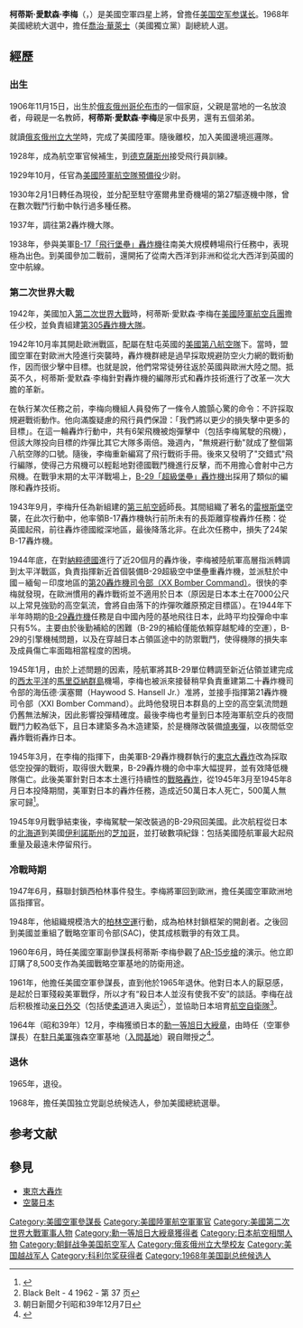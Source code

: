 {{noteTA
|G1=MI
|1=zh-hans:李梅;zh-hant:李梅;
|2=zh-hans:爱默生;zh-hant:爱默生;
}}
{{expand|time=2009-05-29T08:42:29+00:00}}
{{Infobox Military Person
|name             = 柯蒂斯·愛默森·李梅
|born             = 1906年11月15日
|died             = 1990年10月1日
|placeofbirth     = {{USA}}[[俄亥俄州|俄亥俄州]][[哥倫布_(俄亥俄州)|哥倫布]]
|placeofdeath     = {{USA}}[[加利福尼亞州|加利福尼亞州]][[馬奇空軍基地|馬奇空軍基地]]
|image            = [[File:Curtis_LeMay_(USAF).jpg|200px]]
|caption          = 
|nickname         = “老鐵褲”、“大雪茄”<!-- "Old Iron Pants", "Bombs Away" LeMay, the "Big Cigar" --><ref name=Boot_2006>{{cite book
  |publisher=[[Gotham_Books|Gotham Books]]
  |location=New York
  |page=268
  |isbn=9781592402229
  |id={{lccn|2006015518}}
  |title=War Made New: Technology, Warfare, And the Course of History, 1500 to Today
  |chapter=Chapter 9—Superfortresses and Firebombs: Tokyo March 9–10, 1945
  |authorlink=Max Boot
  |first=Max
  |last=Boot
  |year=2006
  |accessdate=2013-01-16
  |url=http://books.google.com/books?id=CXXRd5pC1h0C&q=the+%22big+cigar%22#v=snippet&q=the%20%22big%20cigar%22&f=false
  |quote=..."Big Cigar"—their nickname for Major General Curtis E. Lemay, commander of the 21st Bomber Command, who always had a fat stogie stuffed in his mouth...
  |archive-date=2019-12-22
  |archive-url=https://web.archive.org/web/20191222203754/https://books.google.com/books?id=CXXRd5pC1h0C&q=the+%22big+cigar%22#v=snippet&q=the%20%22big%20cigar%22&f=false
  |dead-url=no
  }}</ref>
|nationality      = {{USA}}
|serviceyears     = 1928–1965
|rank             = [[File:US-O10_insignia.svg|25px]][[上将|上将]]
|branch           = [[File:US_Army_Air_Corps_Hap_Arnold_Wings.svg|20px]] [[美國陸軍航空軍|美國陸軍航空軍]]<br>[[File:Seal_of_the_United_States_Department_of_the_Air_Force.svg|20px]] [[美國空軍|美國空軍]]
|commands         = [[File:Twentieth_Air_Force_-_Emblem.png|20px]] [[美國第二十航空隊|美國第二十航空隊]] <br>[[File:SAC_Shield.svg|20px]] {{tsl|en|List of commanders-in-chief of the Strategic Air Command|戰略空軍司令部總司令}}<br>[[File:Flag_of_the_Chief_of_Staff_of_the_United_States_Air_Force.svg|20px]] [[美國空軍參謀長|美國空軍參謀長]]
|unit             =
|battles          = [[第二次世界大战|第二次世界大战]]<br/>[[太平洋戰區|太平洋戰區]]<br>[[東京大轟炸|東京大轟炸]]<br>[[美蘇冷戰|美蘇冷戰]]
|awards           = 
|relations        =
|laterwork        = 
}}

'''柯蒂斯·愛默森·李梅'''（{{lang-en|Curtis Emerson LeMay}}，{{bd|1906年|11月15日|1990年|10月1日|catIdx=LeMay Curtis}}）是美國空軍四星上將，曾擔任[[美国空军参谋长|美国空军参谋长]]。1968年美國總統大選中，擔任[[喬治·華萊士|喬治·華萊士]]（美國獨立黨）副總統人選。

== 經歷 ==
=== 出生 ===
1906年11月15日，出生於[[俄亥俄州|俄亥俄州]][[哥伦布_(俄亥俄州)|哥伦布市]]的一個家庭，父親是當地的一名放浪者，母親是一名教師，'''柯蒂斯·愛默森·李梅'''是家中長男，還有五個弟弟。

就讀[[俄亥俄州立大学|俄亥俄州立大学]]時，完成了美國陸軍{{tsl|ja|予備役将校訓練課程|預備役軍官訓練課程}}。隨後離校，加入美國邊境巡邏隊。

1928年，成為航空軍官候補生，到[[德克薩斯州|德克薩斯州]]接受飛行員訓練。

1929年10月，任官為[[美國陸軍航空兵團|美國陸軍航空隊預備役]]少尉。

1930年2月1日轉任為現役，並分配至駐守塞爾弗里奇機場的第27驅逐機中隊，曾在數次戰鬥行動中執行過多種任務。

1937年，調往第2轟炸機大隊。

1938年，參與美軍[[B-17轟炸機|B-17「飛行堡壘」轟炸機]]往南美大規模轉場飛行任務中，表現極為出色。到美國參加二戰前，還開拓了從南大西洋到非洲和從北大西洋到英國的空中航線。

=== 第二次世界大戰 ===
1942年，美國加入[[第二次世界大戰|第二次世界大戰]]時，柯蒂斯·愛默森·李梅在[[美國陸軍航空兵團|美國陸軍航空兵團]]擔任少校，並負責組建[[第305轟炸機大隊|第305轟炸機大隊]]。

1942年10月率其開赴歐洲戰區，配屬在駐屯英國的[[美國第八航空隊|美國第八航空隊]]下。當時，盟國空軍在對歐洲大陸進行突襲時，轟炸機群總是過早採取規避防空火力網的戰術動作，因而很少擊中目標。也就是說，他們常常徒勞往返於英國與歐洲大陸之間。抵英不久，柯蒂斯·愛默森·李梅針對轟炸機的編隊形式和轟炸技術進行了改革一次大膽的革新。

在執行某次任務之前，李梅向機組人員發佈了一條令人膽顫心驚的命令：不許採取規避戰術動作。他向滿腹疑慮的飛行員們保證：「我們將以更少的損失擊中更多的目標」。在這一輪轟炸行動中，共有6架飛機被炮彈擊中（包括李梅駕駛的飛機），但該大隊投向目標的炸彈比其它大隊多兩倍。幾週內，"無規避行動"就成了整個第八航空隊的口號。隨後，李梅重新編寫了飛行戰術手冊。後來又發明了"交錯式"飛行編隊，使得己方飛機可以輕鬆地對德國戰鬥機進行反擊，而不用擔心會射中己方飛機。在戰爭末期的太平洋戰場上，[[B-29超級堡壘轟炸機|B-29「超級堡壘」轟炸機]]出採用了類似的編隊和轟炸技術。

1943年9月，李梅升任為新組建的[[第三航空師|第三航空師]]師長。其間組織了著名的[[雷根斯堡|雷根斯堡]]空襲，在此次行動中，他率領B-17轟炸機執行前所未有的長距離穿梭轟炸任務：從英國起飛，前往轟炸德國縱深地區，最後降落北非。在此次任務中，損失了24架B-17轟炸機。

1944年底，在對[[納粹德國|納粹德國]]進行了近20個月的轟炸後，李梅被陸航軍高層指派轉調到太平洋戰區，負責指揮新近首個裝備B-29超級空中堡壘重轟炸機，並派駐於中國－緬甸－印度地區的[[第二十轟炸機司令部|第20轟炸機司令部（XX Bomber Command）]]。很快的李梅就發現，在歐洲慣用的轟炸戰術並不適用於日本（原因是日本本土在7000公尺以上常見強勁的高空氣流，會將自由落下的炸彈吹離原預定目標區）。在1944年下半年時期的[[B-29超級堡壘轟炸機|B-29轟炸機]]任務是自中國內陸的基地飛往日本，此時平均投彈命中率只有5%。主要由於後勤補給的困難（B-29的補給僅能依賴穿越駝峰的空運），B-29的引擎機械問題，以及在穿越日本占領區途中的防禦戰鬥，使得機隊的損失率及成員傷亡率面臨相當程度的困境。

1945年1月，由於上述問題的因素，陸航軍將其B-29單位轉調至新近佔領並建完成的[[西太平洋|西太平洋]]的[[馬里亞納群島|馬里亞納群島]]機場，李梅也被派來接替稍早負責重建第二十轟炸機司令部的海伍德·漢塞爾（Haywood S. Hansell Jr.）准將，並接手指揮第21轟炸機司令部（XXI Bomber Command）。此時他發現日本群島的上空的高空氣流問題仍舊無法解決，因此影響投彈精確度。最後李梅也考量到日本陸海軍航空兵的夜間戰鬥力較為低下，且日本建築多為木造建築，於是機隊改裝備[[燒夷彈|燒夷彈]]，以夜間低空轟炸戰術轟炸日本。

1945年3月，在李梅的指揮下，由美軍B-29轟炸機群執行的[[東京大轟炸|東京大轟炸]]改為採取低空投彈的戰術，取得很大戰果，B-29轟炸機的命中率大幅提昇，並有效降低機隊傷亡。此後美軍針對日本本土進行持續性的[[戰略轟炸|戰略轟炸]]，從1945年3月至1945年8月日本投降期間，美軍對日本的轟炸任務，造成近50萬日本人死亡，500萬人無家可歸<ref>{{Cite book|title=No Strategic Targets Left. "Contribution of Major Fire Raids Toward Ending WWII"|last=Bradley|first=F. J.|publisher=Turner Publishing Company|year=|isbn=1-56311-483-6|location=|pages=38}}</ref>。

1945年9月戰爭結束後，李梅駕駛一架改裝過的B-29飛回美國。此次航程從日本的[[北海道|北海道]]到美國[[伊利诺伊州|伊利諾斯州]]的[[芝加哥|芝加哥]]，並打破數項紀錄：包括美國陸航軍最大起飛重量及最遠未停留飛行。

=== 冷戰時期 ===
1947年6月，蘇聯封鎖西柏林事件發生。李梅將軍回到歐洲，擔任美國空軍歐洲地區指揮官。

1948年，他組織規模浩大的[[柏林空運|柏林空運]]行動，成為柏林封鎖框架的開創者。之後回到美國並重組了戰略空軍司令部(SAC)，使其成核戰爭的有效工具。

1960年6月，時任美國空軍副參謀長柯蒂斯·李梅參觀了[[AR-15半自動步槍|AR-15步槍]]的演示。他立即訂購了8,500支作為美國戰略空軍基地的防衛用途。

1961年，他擔任美國空軍參謀長，直到他於1965年退休。他對日本人的厭惡感，是起於日軍殘殺美軍戰俘，所以才有“殺日本人並沒有使我不安”的談話。李梅在战后积极推动[[美日關係|亲日外交]]（包括使[[柔道|柔道]]进入奥运<ref>Black Belt - 4 1962 - 第 37 页</ref>），並協助日本培育[[航空自衛隊|航空自衛隊]]<ref name="asahi1207">朝日新聞夕刊昭和39年12月7日</ref>。

1964年（昭和39年）12月，李梅獲頒日本的[[勳一等旭日大綬章|勳一等旭日大綬章]]，由時任{{Link-ja|航空幕僚長|航空幕僚長}}（空軍參謀長）{{Link-ja|浦茂|浦茂}}在[[駐日美軍|駐日美軍]]強森空軍基地（[[入間基地|入間基地]]）親自贈授之<ref>{{cite web |url=https://catalog.archives.gov/id/69290 |title=GENERAL LEMAY RECEIVES JAPANESE AWARD, JOHNSON AB, IRUMA AB AND TOKYO JAPAN |publisher=[[國家檔案和記錄管理局|The National Archives Catalog]] |date=1964-12-07 |accessdate=2015-06-21 |archive-date=2021-03-22 |archive-url=https://web.archive.org/web/20210322041324/https://catalog.archives.gov/id/69290 |dead-url=no }}</ref>。

=== 退休 ===
1965年，退役。

1968年，擔任美国独立党副总统候选人，參加美國總統選舉。

== 参考文献 ==
{{reflist}}

== 參見 ==
* [[東京大轟炸|東京大轟炸]]
* [[空襲日本|空襲日本]]

{{Authority control}}
{{DEFAULTSORT:LeMay, Curtis}}
[[Category:美國空軍參謀長|Category:美國空軍參謀長]]
[[Category:美國陸軍航空軍軍官|Category:美國陸軍航空軍軍官]]
[[Category:美國第二次世界大戰軍事人物|Category:美國第二次世界大戰軍事人物]]
[[Category:勳一等旭日大綬章獲得者|Category:勳一等旭日大綬章獲得者]]
[[Category:日本航空相關人物|Category:日本航空相關人物]]
[[Category:朝鲜战争美国航空军人|Category:朝鲜战争美国航空军人]]
[[Category:俄亥俄州立大學校友|Category:俄亥俄州立大學校友]]
[[Category:美国越战军人|Category:美国越战军人]]
[[Category:科利尔奖获得者|Category:科利尔奖获得者]]
[[Category:1968年美国副总统候选人|Category:1968年美国副总统候选人]]